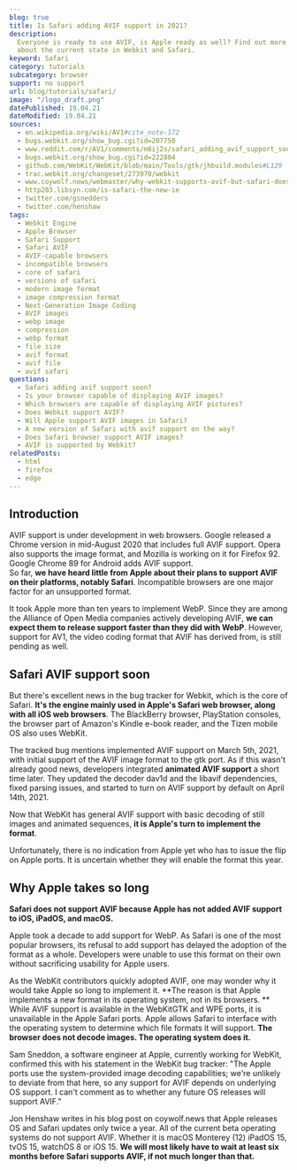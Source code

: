 ```yaml
---
blog: true
title: Is Safari adding AVIF support in 2021?
description:
  Everyone is ready to use AVIF, is Apple ready as well? Find out more
  about the current state in Webkit and Safari.
keyword: Safari
category: tutorials
subcategory: browser
support: no support
url: blog/tutorials/safari/
image: "/logo_draft.png"
datePublished: 19.04.21
dateModified: 19.04.21
sources:
  - en.wikipedia.org/wiki/AV1#cite_note-172
  - bugs.webkit.org/show_bug.cgi?id=207750
  - www.reddit.com/r/AV1/comments/m8ij2s/safari_adding_avif_support_soon/
  - bugs.webkit.org/show_bug.cgi?id=222804
  - github.com/WebKit/WebKit/blob/main/Tools/gtk/jhbuild.modules#L129
  - trac.webkit.org/changeset/273970/webkit
  - www.coywolf.news/webmaster/why-webkit-supports-avif-but-safari-does-not/
  - http203.libsyn.com/is-safari-the-new-ie
  - twitter.com/gsnedders
  - twitter.com/henshaw
tags:
  - Webkit Engine
  - Apple Browser
  - Safari Support
  - Safari AVIF
  - AVIF-capable browsers
  - incompatible browsers
  - core of safari
  - versions of safari
  - modern image format
  - image compression format
  - Next-Generation Image Coding
  - AVIF images
  - webp image
  - compression
  - webp format
  - file size
  - avif format
  - avif file
  - avif safari
questions:
  - Safari adding avif support soon?
  - Is your browser capable of displaying AVIF images?
  - Which browsers are capable of displaying AVIF pictures?
  - Does Webkit support AVIF?
  - Will Apple support AVIF images in Safari?
  - A new version of Safari with avif support on the way?
  - Does Safari browser support AVIF images?
  - AVIF is supported by Webkit?
relatedPosts:
  - html
  - firefox
  - edge
---
```


## Introduction

AVIF support is under development in web browsers. Google released a Chrome version in mid-August 2020 that includes full AVIF support. Opera also supports the image format, and Mozilla is working on it for Firefox 92. Google Chrome 89 for Android adds AVIF support.  
So far, **we have heard little from Apple about their plans to support AVIF on their platforms, notably Safari**. Incompatible browsers are one major factor for an unsupported format.

It took Apple more than ten years to implement WebP. Since they are among the Alliance of Open Media companies actively developing AVIF, **we can expect them to release support faster than they did with WebP**. However, support for AV1, the video coding format that AVIF has derived from, is still pending as well.

## Safari AVIF support soon

But there's excellent news in the bug tracker for Webkit, which is the core of Safari. **It's the engine mainly used in Apple's Safari web browser, along with all iOS web browsers**. The BlackBerry browser, PlayStation consoles, the browser part of Amazon's Kindle e-book reader, and the Tizen mobile OS also uses WebKit.

The tracked bug mentions implemented AVIF support on March 5th, 2021, with initial support of the AVIF image format to the gtk port. As if this wasn't already good news, developers integrated **animated AVIF support** a short time later. They updated the decoder dav1d and the libavif dependencies, fixed parsing issues, and started to turn on AVIF support by default on April 14th, 2021.

Now that WebKit has general AVIF support with basic decoding of still images and animated sequences, **it is Apple's turn to implement the format**.

Unfortunately, there is no indication from Apple yet who has to issue the flip on Apple ports. It is uncertain whether they will enable the format this year.

## Why Apple takes so long

**Safari does not support AVIF because Apple has not added AVIF support to iOS, iPadOS, and macOS.**

Apple took a decade to add support for WebP. As Safari is one of the most popular browsers, its refusal to add support has delayed the adoption of the format as a whole. Developers were unable to use this format on their own without sacrificing usability for Apple users.

As the WebKit contributors quickly adopted AVIF, one may wonder why it would take Apple so long to implement it. **The reason is that Apple implements a new format in its operating system, not in its browsers. ** While AVIF support is available in the WebKitGTK and WPE ports, it is unavailable in the Apple Safari ports. Apple allows Safari to interface with the operating system to determine which file formats it will support. **The browser does not decode images. The operating system does it.**

Sam Sneddon, a software engineer at Apple, currently working for WebKit, confirmed this with his statement in the WebKit bug tracker: "The Apple ports use the system-provided image decoding capabilities; we're unlikely to deviate from that here, so any support for AVIF depends on underlying OS support. I can't comment as to whether any future OS releases will support AVIF."

Jon Henshaw writes in his blog post on coywolf.news that Apple releases OS and Safari updates only twice a year. All of the current beta operating systems do not support AVIF. Whether it is macOS Monterey (12) iPadOS 15, tvOS 15, watchOS 8 or iOS 15. **We will most likely have to wait at least six months before Safari supports AVIF, if not much longer than that.**
